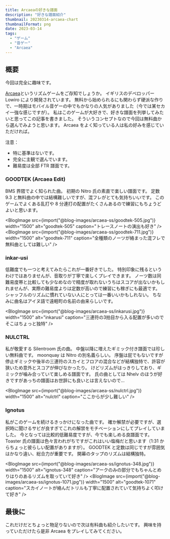 ```yaml
---
title: Arcaeaの好きな譜面
description: "好きな譜面紹介"
thumbnail: 20230314-arcaea-chart
thumbnailFormat: png
date: 2023-03-14
tags:
  - "ゲーム"
  - "音ゲー"
  - "Arcaea"
---
```



## 概要

今回は完全に趣味です。

[Arcaea](https://arcaea.lowiro.com/ja)というリズムゲームをご存知でしょうか。
イギリスのデベロッパー Lowiro により開発されています。
無料から始められるにも関わらず硬派な作りで、一時期はモバイル音ゲーの中でもかなりの人気がありました（今では某セカイ一強な感じですが）。
私はこのゲームが大好きで、好きな譜面を列挙してみたいと思ってこの記事を書きました。
そういうコンセプトなので今回は無料曲から選んでみようと思います。
Arcaea をよく知っている人は私の好みを感じていただければ。

注意：

- 特に基準はないです。
- 完全に主観で選んでいます。
- 難易度は全部 FTR 譜面です。

### GOODTEK (Arcaea Edit)

<SongRatingChart
  composer="EBIMAYO"
  designer="Nitro"
  level={9.3}
  notes={968}
  length={123}
  bpm={190}
/>

BMS 界隈でよく知られた曲。
初期の Nitro 氏の素直で楽しい譜面です。
定数 9.3 と無料曲の中では結構難しいですが、混フレがとても気持ちいいです。
このゲームでよくある乱打や 8 分連打の配置がたくさんあるので練習にもちょうどよいと思います。

<BlogImage
  src={import("@blog-images/arcaea-ss/goodtek-505.jpg")}
  width="1500"
  alt="goodtek-505"
  caption="トレースノートの演出も好き"
/>
<BlogImage
  src={import("@blog-images/arcaea-ss/goodtek-711.jpg")}
  width="1500"
  alt="goodtek-711"
  caption="全種類のノーツが絡まった混フレで無料曲としては難しい"
/>

### inkar-usi

<SongRatingChart
  composer="DIA"
  designer="Kurorak"
  level={7.5}
  notes={463}
  length={143}
  bpm={102}
/>

低難度でも一つと考えてみたらこれが一番好きでした。
特別印象に残るというわけではありませんが、音取りが丁寧で楽しくプレイできます。
ノーツ数は同難易度帯と比較しても少なめなので精度が取れないうちはスコアが出ないかもしれませんが、実際の難易度よりは定数が高いので練習にも稼ぎにも最適です。
シャッフルのリズムに慣れていない人にとっては一番いいかもしれない。
ちなみに曲名はアイヌ語で遠軽町の名前の由来らしいです。

<BlogImage
  src={import("@blog-images/arcaea-ss/inkarusi.jpg")}
  width="1500"
  alt="inkarusi"
  caption="三連符の3拍目から入る配置が多いのでそこはちょっと独特"
/>

### NULCTRL

<SongRatingChart
  composer="Silentroom"
  designer="moonquay [NUL]"
  level={9.5}
  notes={715}
  length={152}
  bpm={100}
/>

私が敬愛する Silentroom 氏の曲。
中盤以降に増えたギミック付き譜面では珍しい無料曲です。
moonquay は Nitro の別名義らしい。
序盤は屁でもないですが停止ギミックや後半の三連符のスカイとフロアの混合などが結構独特で、許容が狭いため意外とスコアが伸びなかったり。
けどリズムがはっきりしており、ギミックが噛み合っていて楽しめる譜面です。
氏の曲としては Nhelv のほうが好きですがあっちの譜面はお世辞にも良いとは言えないので...

<BlogImage
  src={import("@blog-images/arcaea-ss/nulctrl.jpg")}
  width="1500"
  alt="nulctrl"
  caption="ここからが少し難しい"
/>

### Ignotus

<SongRatingChart
  composer="ak+q"
  designer="Toaster"
  level={9.3}
  notes={1225}
  length={147}
  bpm={170}
/>

私がこのゲームを続けるきっかけになった曲です。
確か解禁が必要ですが、選択時に聞けるサビが良すぎてこれの解禁をモチベーションにしてプレイしていました。
今となっては比較的低難易度ですが、今でも楽しめる良譜面です。
Toaster 氏の譜面は色々言われがちですがこれはいい塩梅だと思います（1:31 からちょっと彼らしい配置がありますが）。
GOODTEK と定数は同じですが雰囲気はかなり違い、総合力が重要です。
開幕のタップのリズムは結構独特。

<BlogImage
  src={import("@blog-images/arcaea-ss/ignotus-348.jpg")}
  width="1500"
  alt="ignotus-348"
  caption="アークのみの部分でもちゃんとめりはりのあるリズムを取っていて好き"
/>
<BlogImage
  src={import("@blog-images/arcaea-ss/ignotus-1071.jpg")}
  width="1500"
  alt="goodtek-1071"
  caption="スカイノートが絡んだトリルも丁寧に配置されていて気持ちよく叩けて好き"
/>

## 最後に

これだけだとちょっと物足りないので次は有料曲も紹介したいです。
興味を持っていただけたら是非 Arcaea をプレイしてみてください。
